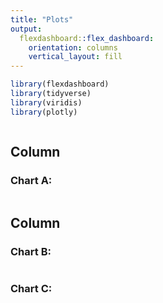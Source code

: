 ```yaml
---
title: "Plots"
output: 
  flexdashboard::flex_dashboard:
    orientation: columns
    vertical_layout: fill
---
```


```r
library(flexdashboard)
library(tidyverse)
library(viridis)
library(plotly)
```

```r

```


Column {data-width=650}
-----------------------------------------------------------------------

### Chart A: 

```r

```

Column {data-width=350}
-----------------------------------------------------------------------

### Chart B:

```r

```

### Chart C: 

```r

```

